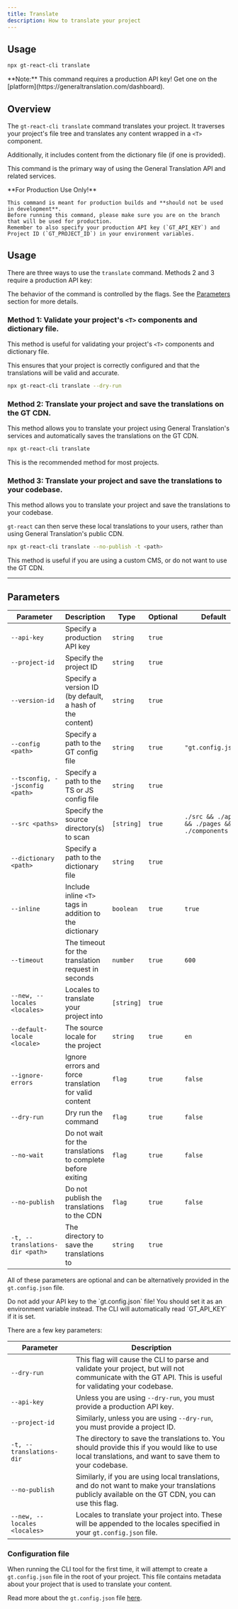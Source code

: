 ```yaml
---
title: Translate
description: How to translate your project
---
```

## Usage

```bash
npx gt-react-cli translate
```
<Callout type="info">
    **Note:**
    This command requires a production API key! Get one on the [platform](https://generaltranslation.com/dashboard).
</Callout>

## Overview

The `gt-react-cli translate` command translates your project. It traverses your project's file tree and translates any content wrapped in a `<T>` component.

Additionally, it includes content from the dictionary file (if one is provided).

This command is the primary way of using the General Translation API and related services.

<Callout type="warn">
    **For Production Use Only!**

    This command is meant for production builds and **should not be used in development**.
    Before running this command, please make sure you are on the branch that will be used for production.
    Remember to also specify your production API key (`GT_API_KEY`) and Project ID (`GT_PROJECT_ID`) in your environment variables.
</Callout>


## Usage

There are three ways to use the `translate` command. Methods 2 and 3 require a production API key:

The behavior of the command is controlled by the flags. See the [Parameters](#parameters) section for more details.


### Method 1: Validate your project's `<T>` components and dictionary file.

This method is useful for validating your project's `<T>` components and dictionary file.

This ensures that your project is correctly configured and that the translations will be valid and accurate.

```bash
npx gt-react-cli translate --dry-run
```

### Method 2: Translate your project and save the translations on the GT CDN.

This method allows you to translate your project using General Translation's services and automatically saves the translations on the GT CDN.

```bash
npx gt-react-cli translate
```
<Callout type="info">
    This is the recommended method for most projects.
</Callout>

### Method 3: Translate your project and save the translations to your codebase.

This method allows you to translate your project and save the translations to your codebase.

`gt-react` can then serve these local translations to your users, rather than using General Translation's public CDN.

```bash
npx gt-react-cli translate --no-publish -t <path>
```

<Callout type="info">
    This method is useful if you are using a custom CMS, or do not want to use the GT CDN.
</Callout>


---

## Parameters

| Parameter       | Description                                      | Type    | Optional | Default         |
|-----------------|--------------------------------------------------|---------|----------|-----------------|
| `--api-key`       | Specify a production API key                                | `string`  | `true`     |                 |
| `--project-id`    | Specify the project ID                                      | `string`  | `true`     |                 |
| `--version-id`    | Specify a version ID (by default, a hash of the content)    | `string`  | `true`     |                 |
| `--config <path>`| Specify a path to the GT config file                       | `string`  | `true`     | `"gt.config.json"`  |
| `--tsconfig, --jsconfig <path>`| Specify a path to the TS or JS config file | `string`  | `true`     |                 |
| `--src <paths>`   | Specify the source directory(s) to scan                     | `[string]`  | `true`     | `./src && ./app && ./pages && ./components`      |
| `--dictionary <path>`    | Specify a path to the dictionary file                | `string`  | `true`     |                 |
| `--inline`        | Include inline `<T>` tags in addition to the dictionary     | `boolean` | `true`     | `true`            |
| `--timeout`       | The timeout for the translation request in seconds          | `number`  | `true`     | `600`              |
| `--new, --locales <locales>`| Locales to translate your project into            | `[string]`  | `true`     |                 |
| `--default-locale <locale>`| The source locale for the project                  | `string`  | `true`     |  `en`               |
| `--ignore-errors` | Ignore errors and force translation for valid content       | `flag` | `true`     | `false`           |
| `--dry-run`       | Dry run the command                                         | `flag` | `true`     | `false`           |
| `--no-wait`       | Do not wait for the translations to complete before exiting | `flag` | `true`     | `false`           |
| `--no-publish`    | Do not publish the translations to the CDN                  | `flag` | `true`     | `false`           |
| `-t, --translations-dir <path>`    | The directory to save the translations to  | `string`  | `true`     |            |

All of these parameters are optional and can be alternatively provided in the `gt.config.json` file.

<Callout type="warn">
    Do not add your API key to the `gt.config.json` file!
    You should set it as an environment variable instead. The CLI will automatically read `GT_API_KEY` if it is set.
</Callout>

There are a few key parameters:

| Parameter       | Description                                      |
|-----------------|--------------------------------------------------|
| `--dry-run` | This flag will cause the CLI to parse and validate your project, but will not communicate with the GT API. This is useful for validating your codebase.
| `--api-key` | Unless you are using `--dry-run`, you must provide a production API key.
| `--project-id` | Similarly, unless you are using `--dry-run`, you must provide a project ID.
| `-t, --translations-dir` | The directory to save the translations to. You should provide this if you would like to use local translations, and want to save them to your codebase.
| `--no-publish` | Similarly, if you are using local translations, and do not want to make your translations publicly available on the GT CDN, you can use this flag.
| `--new, --locales <locales>` | Locales to translate your project into. These will be appended to the locales specified in your `gt.config.json` file.


### Configuration file

When running the CLI tool for the first time, it will attempt to create a `gt.config.json` file in the root of your project.
This file contains metadata about your project that is used to translate your content.

Read more about the `gt.config.json` file [here](/docs/next/reference/gt-config).
